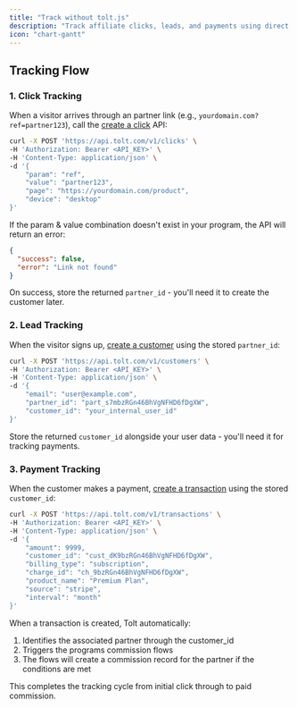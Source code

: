 ```yaml
---
title: "Track without tolt.js"
description: "Track affiliate clicks, leads, and payments using direct API calls"
icon: "chart-gantt"
---
```


## Tracking Flow

### 1. Click Tracking

When a visitor arrives through an partner link (e.g., `yourdomain.com?ref=partner123`), call the [create a click](/clicks/create) API:

```bash
curl -X POST 'https://api.tolt.com/v1/clicks' \
-H 'Authorization: Bearer <API_KEY>' \
-H 'Content-Type: application/json' \
-d '{
    "param": "ref",
    "value": "partner123",
    "page": "https://yourdomain.com/product",
    "device": "desktop"
}'
```

If the param & value combination doesn't exist in your program, the API will return an error:

```json
{
  "success": false,
  "error": "Link not found"
}
```

On success, store the returned `partner_id` - you'll need it to create the customer later.

### 2. Lead Tracking

When the visitor signs up, [create a customer](/customers/create) using the stored `partner_id`:

```bash
curl -X POST 'https://api.tolt.com/v1/customers' \
-H 'Authorization: Bearer <API_KEY>' \
-H 'Content-Type: application/json' \
-d '{
    "email": "user@example.com",
    "partner_id": "part_s7mbzRGn46BhVgNFHD6fDgXW",
    "customer_id": "your_internal_user_id"
}'
```

Store the returned `customer_id` alongside your user data - you'll need it for tracking payments.

### 3. Payment Tracking

When the customer makes a payment, [create a transaction](/transactions/create) using the stored `customer_id`:

```bash
curl -X POST 'https://api.tolt.com/v1/transactions' \
-H 'Authorization: Bearer <API_KEY>' \
-H 'Content-Type: application/json' \
-d '{
    "amount": 9999,
    "customer_id": "cust_dK9bzRGn46BhVgNFHD6fDgXW",
    "billing_type": "subscription",
    "charge_id": "ch_9bzRGn46BhVgNFHD6fDgXW",
    "product_name": "Premium Plan",
    "source": "stripe",
    "interval": "month"
}'
```

When a transaction is created, Tolt automatically:

1. Identifies the associated partner through the customer_id
2. Triggers the programs commission flows
3. The flows will create a commission record for the partner if the conditions are met

This completes the tracking cycle from initial click through to paid commission.

